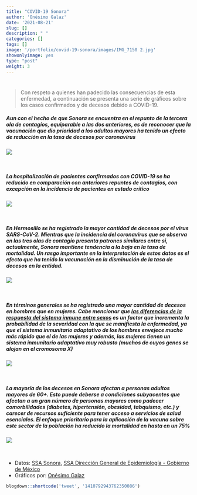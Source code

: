 ```yaml
---
title: "COVID-19 Sonora"
author: 'Onésimo Galaz'
date: '2021-08-21'
slug: []
description: " "
categories: []
tags: []
image: '/portfolio/covid-19-sonora/images/IMG_7150 2.jpg'
showonlyimage: yes
type: "post"
weight: 3
---
```


#
> Con respeto a quienes han padecido las consecuencias de esta enfermedad, a continuación se presenta una serie de gráficos sobre los casos confirmados y de decesos debido a COVID-19.

##### Aun con el hecho de que Sonora se encuentra en el repunto de la tercera ola de contagios, equiparable a las dos anteriores, es de reconocer que la vacunación que dio prioridad a los adultos mayores ha tenido un efecto de reducción en la tasa de decesos por coronavirus
![](images/confirmados_vs_decesos.png)

<br>

##### La hospitalización de pacientes confirmados con COVID-19 se ha reducido en comparación con anteriores repuntes de contagios, con excepción en la incidencia de pacientes en estado crítico
![](images/hospital_covid.png)

<br>

##### En Hermosillo se ha registrado la mayor cantidad de decesos por el virus SARS-CoV-2. Mientras que la incidencia del coronavirus que se observa en las tres olas de contagio presenta patrones similares entre si, actualmente, Sonora mantiene tendencia a la baja en la tasa de mortalidad. Un rasgo importante en la interpretación de estos datos es el efecto que ha tenido la vacunación en la disminución de la tasa de decesos en la entidad.
![](images/municipios_covid.png)

<br>

##### En términos generales se ha registrado una mayor cantidad de decesos en hombres que en mujeres. Cabe mencionar que [las diferencias de la respuesta del sistema inmune entre sexos](https://www.nature.com/articles/s41586-020-2700-3.pdf) es un factor que incrementa la probabilidad de la severidad con la que se manifiesta la enfermedad, ya que el sistema inmunitario adaptativo de los hombres envejece mucho más rápido que el de las mujeres y además, las mujeres tienen un sistema inmunitario adaptativo muy robusto (muchos de cuyos genes se alojan en el cromosoma X)
![](images/sex_covid.png)

<br>

##### La mayoría de los decesos en Sonora afectan a personas adultos mayores de 60+. Esto puede deberse a condiciones subyacentes que afectan a un gran número de personas mayores como padecer comorbilidades (diabetes, hipertensión, obesidad, tabquismo, etc.) y carecer de recursos suficiente para tener acceso a servicios de salud esenciales. El enfoque prioritario para la aplicación de la vacuna sobre este sector de la población ha reducido la mortalidad en hasta en un 75%
![](images/edad_covid.png)


<br>

* Datos: [SSA Sonora](http://covid19.saludsonora.gob.mx/), [SSA Dirección General de Epidemiología -  Gobierno de México](https://www.gob.mx/salud/documentos/datos-abiertos-152127)
* Gráficos por: [Onésimo Galaz](https://vemosdatos.com/about/)


```r
blogdown::shortcode('tweet', '1410792943762350086')
```




